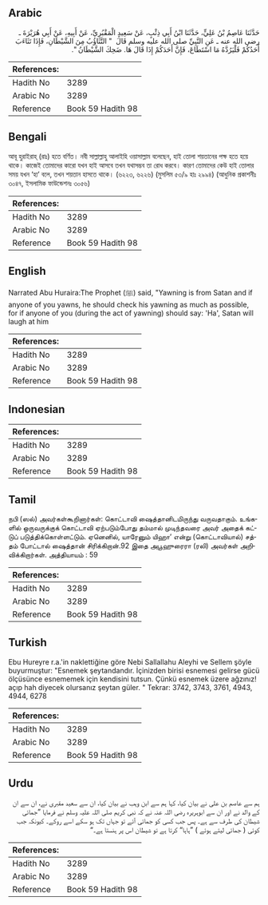## Arabic


<div dir="rtl" lang="ar" style={{fontSize:'larger',backgroundColor:'#f8f9fa',padding:20}}>
حَدَّثَنَا عَاصِمُ بْنُ عَلِيٍّ، حَدَّثَنَا ابْنُ أَبِي ذِئْبٍ، عَنْ سَعِيدٍ الْمَقْبُرِيِّ، عَنْ أَبِيهِ، عَنْ أَبِي هُرَيْرَةَ ـ رضى الله عنه ـ عَنِ النَّبِيِّ صلى الله عليه وسلم قَالَ ‏ "‏ التَّثَاؤُبُ مِنَ الشَّيْطَانِ، فَإِذَا تَثَاءَبَ أَحَدُكُمْ فَلْيَرُدَّهُ مَا اسْتَطَاعَ، فَإِنَّ أَحَدَكُمْ إِذَا قَالَ هَا‏.‏ ضَحِكَ الشَّيْطَانُ ‏"‏‏.‏
</div>
<div style={{backgroundColor:'#f8f9fa',padding:20, marginBottom: 10}}><table> <thead> <tr> <th>References:</th> <th></th> </tr> </thead> <tbody><tr><td>Hadith No</td><td>3289</td></tr><tr><td>Arabic No</td><td>3289</td></tr><tr><td>Reference</td><td>Book 59 Hadith 98</td></tr></tbody></table></div>

## Bengali


<div dir="ltr" lang="bn" style={{fontSize:'larger',backgroundColor:'#f8f9fa',padding:20}}>
আবূ হুরাইরাহ্ (রাঃ) হতে বর্ণিত। নবী সাল্লাল্লাহু আলাইহি ওয়াসাল্লাম বলেছেন, হাই তোলা শয়তানের পক্ষ হতে হয়ে থাকে। কাজেই তোমাদের কারো যখন হাই আসবে তখন যথাসম্ভব তা রোধ করবে। কারণ তোমাদের কেউ হাই তোলার সময় যখন ‘হা’ বলে, তখন শয়তান হাসতে থাকে। (৬২২৩, ৬২২৬) (মুসলিম ৫৩/৯ হাঃ ২৯৯৪) (আধুনিক প্রকাশনীঃ ৩০৪৭, ইসলামিক ফাউন্ডেশনঃ ৩০৫৬)
</div>
<div style={{backgroundColor:'#f8f9fa',padding:20, marginBottom: 10}}><table> <thead> <tr> <th>References:</th> <th></th> </tr> </thead> <tbody><tr><td>Hadith No</td><td>3289</td></tr><tr><td>Arabic No</td><td>3289</td></tr><tr><td>Reference</td><td>Book 59 Hadith 98</td></tr></tbody></table></div>

## English


<div dir="ltr" lang="en" style={{fontSize:'larger',backgroundColor:'#f8f9fa',padding:20}}>
Narrated Abu Huraira:The Prophet (ﷺ) said, "Yawning is from Satan and if anyone of you yawns, he should check his yawning as much as possible, for if anyone of you (during the act of yawning) should say: 'Ha', Satan will laugh at him
</div>
<div style={{backgroundColor:'#f8f9fa',padding:20, marginBottom: 10}}><table> <thead> <tr> <th>References:</th> <th></th> </tr> </thead> <tbody><tr><td>Hadith No</td><td>3289</td></tr><tr><td>Arabic No</td><td>3289</td></tr><tr><td>Reference</td><td>Book 59 Hadith 98</td></tr></tbody></table></div>

## Indonesian


<div dir="ltr" lang="id" style={{fontSize:'larger',backgroundColor:'#f8f9fa',padding:20}}>

</div>
<div style={{backgroundColor:'#f8f9fa',padding:20, marginBottom: 10}}><table> <thead> <tr> <th>References:</th> <th></th> </tr> </thead> <tbody><tr><td>Hadith No</td><td>3289</td></tr><tr><td>Arabic No</td><td>3289</td></tr><tr><td>Reference</td><td>Book 59 Hadith 98</td></tr></tbody></table></div>

## Tamil


<div dir="ltr" lang="ta" style={{fontSize:'larger',backgroundColor:'#f8f9fa',padding:20}}>
நபி (ஸல்) அவர்கள்கூறினார்கள்: கொட்டாவி ஷைத்தானிடமிருந்து வருவதாகும். உங்களில் ஒருவருக்குக் கொட்டாவி ஏற்படும்போது தம்மால் முடிந்தவரை அவர் அதைக் கட்டுப் படுத்திக்கொள்ளட்டும். ஏனெனில், யாரேனும் யிஹா’ என்று (கொட்டாவியால்) சத்தம் போட்டால் ஷைத்தான் சிரிக்கிறான்.92 இதை அபூஹுரைரா (ரலி) அவர்கள் அறிவிக்கிறார்கள். அத்தியாயம் : 59
</div>
<div style={{backgroundColor:'#f8f9fa',padding:20, marginBottom: 10}}><table> <thead> <tr> <th>References:</th> <th></th> </tr> </thead> <tbody><tr><td>Hadith No</td><td>3289</td></tr><tr><td>Arabic No</td><td>3289</td></tr><tr><td>Reference</td><td>Book 59 Hadith 98</td></tr></tbody></table></div>

## Turkish


<div dir="ltr" lang="tr" style={{fontSize:'larger',backgroundColor:'#f8f9fa',padding:20}}>
Ebu Hureyre r.a.'in naklettiğine göre Nebi Sallallahu Aleyhi ve Sellem şöyle buyurmuştur: "Esnemek şeytandandır. İçinizden birisi esnemesi gelirse gücü ölçüsünce esnememek için kendisini tutsun. Çünkü esnemek üzere ağzınız! açıp hah diyecek olursanız şeytan güler. " Tekrar: 3742, 3743, 3761, 4943, 4944, 6278
</div>
<div style={{backgroundColor:'#f8f9fa',padding:20, marginBottom: 10}}><table> <thead> <tr> <th>References:</th> <th></th> </tr> </thead> <tbody><tr><td>Hadith No</td><td>3289</td></tr><tr><td>Arabic No</td><td>3289</td></tr><tr><td>Reference</td><td>Book 59 Hadith 98</td></tr></tbody></table></div>

## Urdu


<div dir="rtl" lang="ur" style={{fontSize:'larger',backgroundColor:'#f8f9fa',padding:20}}>
ہم سے عاصم بن علی نے بیان کیا، کہا ہم سے ابن وہب نے بیان کیا، ان سے سعید مقبری نے، ان سے ان کے والد نے اور ان سے ابوہریرہ رضی اللہ عنہ نے کہ نبی کریم صلی اللہ علیہ وسلم نے فرمایا ”جمائی شیطان کی طرف سے ہے۔ پس جب کسی کو جمائی آئے تو جہاں تک ہو سکے اسے روکے۔ کیونکہ جب کوئی ( جمائی لیتے ہوئے ) ”ہاہا“ کرتا ہے تو شیطان اس پر ہنستا ہے۔“
</div>
<div style={{backgroundColor:'#f8f9fa',padding:20, marginBottom: 10}}><table> <thead> <tr> <th>References:</th> <th></th> </tr> </thead> <tbody><tr><td>Hadith No</td><td>3289</td></tr><tr><td>Arabic No</td><td>3289</td></tr><tr><td>Reference</td><td>Book 59 Hadith 98</td></tr></tbody></table></div>